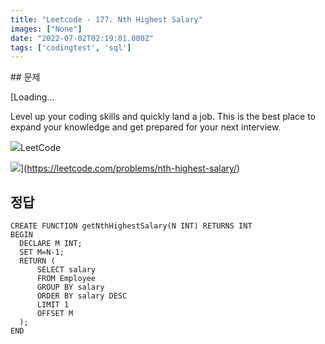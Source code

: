 ```yaml
---
title: "Leetcode - 177. Nth Highest Salary"
images: ["None"]
date: "2022-07-02T02:19:01.000Z"
tags: ['codingtest', 'sql']
---
```


<TOCInline toc={props.toc} asDisclosure />
## 문제

[Loading...

Level up your coding skills and quickly land a job. This is the best place to expand your knowledge and get prepared for your next interview.

![](https://leetcode.com/favicon-192x192.png)LeetCode

![](https://leetcode.com/static/images/LeetCode_Sharing.png)](https://leetcode.com/problems/nth-highest-salary/)

## 정답

```
CREATE FUNCTION getNthHighestSalary(N INT) RETURNS INT
BEGIN
  DECLARE M INT;
  SET M=N-1;
  RETURN (
      SELECT salary
      FROM Employee
      GROUP BY salary
      ORDER BY salary DESC
      LIMIT 1
      OFFSET M
  );
END
```
